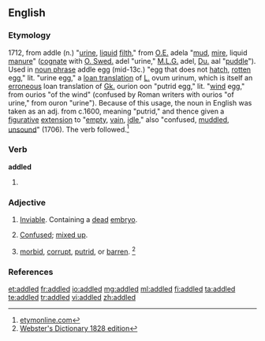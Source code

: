 ==English==

===Etymology===
1712, from addle (n.) "[[urine]], [[liquid]] [[filth]]," from [[Old English|O.E.]] adela "[[mud]], [[mire]], liquid [[manure]]" ([[cognate]] with [[Old Swedish|O. Swed.]] adel "urine," [[Middle Low German|M.L.G.]] adel, [[Dutch|Du.]] aal "[[puddle]]"). Used in [[noun phrase]] addle egg (mid-13c.) "egg that does not [[hatch]], [[rotten]] egg," lit. "urine egg," a [[loan translation]] of [[Latin|L.]] ovum urinum, which is itself an [[erroneous]] loan translation of [[Greek|Gk.]] ourion oon "putrid egg," lit. "[[wind]] egg," from ourios "of the wind" (confused by Roman writers with ourios "of urine," from ouron "urine"). Because of this usage, the noun in English was taken as an adj. from c.1600, meaning "putrid," and thence given a [[figurative]] [[extension]] to "[[empty]], [[vain]], [[idle]]," also "confused, [[muddled]], [[unsound]]" (1706). The verb followed.<ref>[http://www.etymonline.com/index.php?search=addle&searchmode=none etymonline.com]</ref>

===Verb===
'''addled'''

# {{past of|addle}}

===Adjective===
{{en-adj}}

# {{context|of eggs}} [[inviable|Inviable]]. Containing a [[dead]] [[embryo]].
# [[confused|Confused]]; [[mix up|mixed up]].
# {{obsolete}} [[morbid]], [[corrupt]], [[putrid]], or [[ barren]]. <ref>[http://machaut.uchicago.edu/?resource=Webster%27s&word=addled&use1828=on Webster's Dictionary 1828 edition]</ref>

===References===
<references/>

[[et:addled]]
[[fr:addled]]
[[io:addled]]
[[mg:addled]]
[[ml:addled]]
[[fi:addled]]
[[ta:addled]]
[[te:addled]]
[[tr:addled]]
[[vi:addled]]
[[zh:addled]]